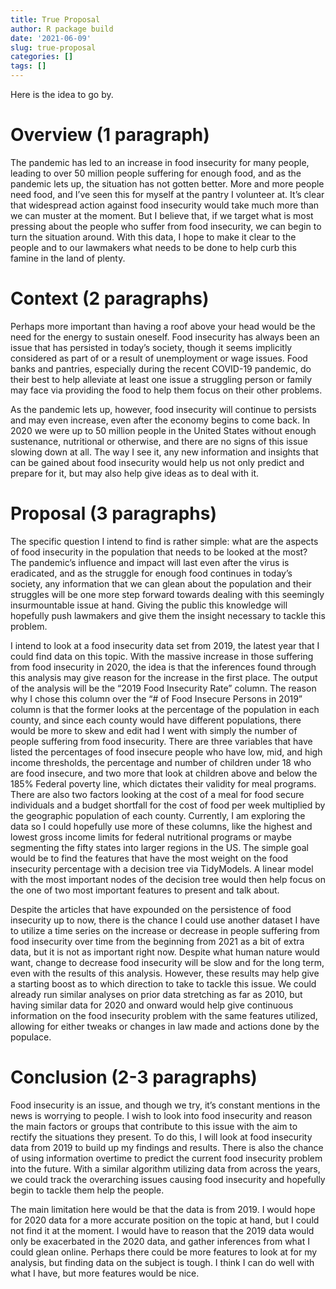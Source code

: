 ```yaml
---
title: True Proposal
author: R package build
date: '2021-06-09'
slug: true-proposal
categories: []
tags: []
---
```


Here is the idea to go by. 

# Overview (1 paragraph)

The pandemic has led to an increase in food insecurity for many people, leading to over 50 million people suffering for enough food, and as the pandemic lets up, the situation has not gotten better. More and more people need food, and I've seen this for myself at the pantry I volunteer at. It's clear that widespread action against food insecurity would take much more than we can muster at the moment. But I believe that, if we target what is most pressing about the people who suffer from food insecurity, we can begin to turn the situation around. With this data, I hope to make it clear to the people and to our lawmakers what needs to be done to help curb this famine in the land of plenty. 

<!--- You are referencing "data" in this paragraph that hasn't been described yet. This is confusing to the reader -->

# Context (2 paragraphs)

Perhaps more important than having a roof above your head would be the need for the energy to sustain oneself. <!--- reference maslow's hierarchy here?--> Food insecurity has always been an issue that has persisted in today's society, though it seems implicitly considered as part of or a result of unemployment or wage issues. Food banks and pantries, especially during the recent COVID-19 pandemic, do their best to help alleviate at least one issue a struggling person or family may face via providing the food to help them focus on their other problems. 

As the pandemic lets up, however, food insecurity will continue to persists and may even increase, even after the economy begins to come back. In 2020 we were up to 50 million people in the United States without enough sustenance, nutritional or otherwise, and there are no signs of this issue slowing down at all. The way I see it, any new information and insights that can be gained about food insecurity would help us not only predict and prepare for it, but may also help give ideas as to deal with it. 

<!--- don't use phrases like "the way I see it." That is too casual. Pretend you are a journalist. Also, the context needs to report on the specific context (i.e. your data context) as well as the broader one. -->

# Proposal (3 paragraphs)

<!--- Your research question is too subjective and not simple at all. What do you mean by 'aspect?' Which population? What do you mean by 'needs to be looked at?' Be specific and include the intended outcome variable in your question. -->

The specific question I intend to find is rather simple: what are the aspects of food insecurity in the population that needs to be looked at the most? The pandemic's influence and impact will last even after the virus is eradicated, and as the struggle for enough food continues in today's society, any information that we can glean about the population and their struggles will be one more step forward towards dealing with this seemingly insurmountable issue at hand. Giving the public this knowledge will hopefully push lawmakers and give them the insight necessary to tackle this problem. 

<!-- write like a journalist... don't reference 'I.' Also, you are referencing columns before describing the data. This is confusing to the reader. Slow down... I really don't understand the data yet. Take more time to lay it out exactly for the reader -->

I intend to look at a food insecurity data set from 2019, the latest year that I could find data on this topic. With the massive increase in those suffering from food insecurity in 2020, the idea is that the inferences found through this analysis may give reason for the increase in the first place. The output of the analysis will be the "2019 Food Insecurity Rate" column. The reason why I chose this column over the "# of Food Insecure Persons in 2019" column is that the former looks at the percentage of the population in each county, and since each county would have different populations, there would be more to skew and edit had I went with simply the number of people suffering from food insecurity. There are three variables that have listed the percentages of food insecure people who have low, mid, and high income thresholds, the percentage and number of children under 18 who are food insecure, and two more that look at children above and below the 185% Federal poverty line, which dictates their validity for meal programs. There are also two factors looking at the cost of a meal for food secure individuals and a budget shortfall for the cost of food per week multiplied by the geographic population of each county. Currently, I am exploring the data so I could hopefully use more of these columns, like the highest and lowest gross income limits for federal nutritional programs or maybe segmenting the fifty states into larger regions in the US. The simple goal would be to find the features that have the most weight on the food insecurity percentage with a decision tree via TidyModels. A linear model with the most important nodes of the decision tree would then help focus on the one of two most important features to present and talk about.

Despite the articles that have expounded on the persistence of food insecurity up to now, there is the chance I could use another dataset I have to utilize a time series on the increase or decrease in people suffering from food insecurity over time from the beginning from 2021 as a bit of extra data, but it is not as important right now. Despite what human nature would want, change to decrease food insecurity will be slow and for the long term, even with the results of this analysis. However, these results may help give a starting boost as to which direction to take to tackle this issue. We could already run similar analyses on prior data stretching as far as 2010, but having similar data for 2020 and onward would help give continuous information on the food insecurity problem with the same features utilized, allowing for either tweaks or changes in law made and actions done by the populace. 

<!--- Please work on writing clarity. Every, single sentence needs to state something specific and useful for the reader. Your style is too casual. -->

# Conclusion (2-3 paragraphs)

Food insecurity is an issue, and though we try, it's constant mentions in the news is worrying to people. I wish to look into food insecurity and reason the main factors or groups that contribute to this issue with the aim to rectify the situations they present. To do this, I will look at food insecurity data from 2019 to build up my findings and results. There is also the chance of using information overtime to predict the current food insecurity problem into the future. With a similar algorithm utilizing data from across the years, we could track the overarching issues causing food insecurity and hopefully begin to tackle them help the people. 

The main limitation here would be that the data is from 2019. I would hope for 2020 data for a more accurate position on the topic at hand, but I could not find it at the moment. I would have to reason that the 2019 data would only be exacerbated in the 2020 data, and gather inferences from what I could glean online. Perhaps there could be more features to look at for my analysis, but finding data on the subject is tough. I think I can do well with what I have, but more features would be nice. 

<!--- You have a lot of work to do here. Clarify your question, describe the data and clean up the writing. -->
  

